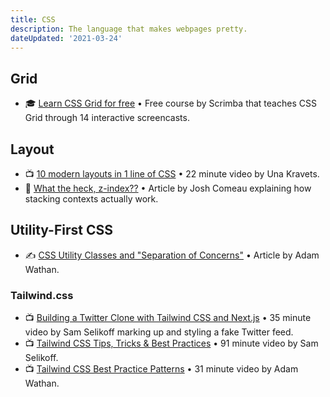 ```yaml
---
title: CSS
description: The language that makes webpages pretty.
dateUpdated: '2021-03-24'
---
```


## Grid

- 🎓 [Learn CSS Grid for free](https://scrimba.com/learn/cssgrid) • Free course by Scrimba that teaches CSS Grid through 14 interactive screencasts.

## Layout

- 📺 [10 modern layouts in 1 line of CSS](https://m.youtube.com/watch?v=qm0IfG1GyZU) • 22 minute video by Una Kravets.
- 📖 [What the heck, z-index??](https://www.joshwcomeau.com/css/stacking-contexts/) • Article by Josh Comeau explaining how stacking contexts actually work.

## Utility-First CSS

- ✍️ [CSS Utility Classes and "Separation of Concerns"](https://adamwathan.me/css-utility-classes-and-separation-of-concerns/) • Article by Adam Wathan.

### Tailwind.css

- 📺 [Building a Twitter Clone with Tailwind CSS and Next.js](https://m.youtube.com/watch?v=Ra5SUzeXOac) • 35 minute video by Sam Selikoff marking up and styling a fake Twitter feed.
- 📺 [Tailwind CSS Tips, Tricks & Best Practices](https://m.youtube.com/watch?v=nqNIy8HkEQ8) • 91 minute video by Sam Selikoff.
- 📺 [Tailwind CSS Best Practice Patterns](https://m.youtube.com/watch?v=J_7_mnFSLDg) • 31 minute video by Adam Wathan.
